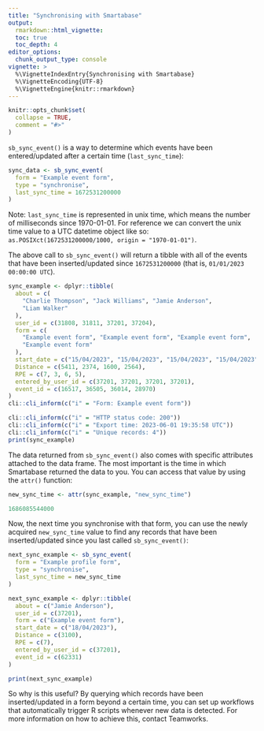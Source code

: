 ```yaml
---
title: "Synchronising with Smartabase"
output: 
  rmarkdown::html_vignette:
  toc: true
  toc_depth: 4
editor_options:
  chunk_output_type: console
vignette: >
  %\VignetteIndexEntry{Synchronising with Smartabase}
  %\VignetteEncoding{UTF-8}
  %\VignetteEngine{knitr::rmarkdown}
---
```


```r
knitr::opts_chunk$set(
  collapse = TRUE,
  comment = "#>"
)
```

`sb_sync_event()` is a way to determine which events have been entered/updated after a certain time (`last_sync_time`):

```r
sync_data <- sb_sync_event(
  form = "Example event form",
  type = "synchronise",
  last_sync_time = 1672531200000
)
```

Note: `last_sync_time` is represented in unix time, which means the number of milliseconds since 1970-01-01. For reference we can convert the unix time value to a UTC datetime object like so: `as.POSIXct(1672531200000/1000, origin = "1970-01-01")`.

The above call to `sb_sync_event()` will return a tibble with all of the events that have been inserted/updated since `1672531200000` (that is, `01/01/2023 00:00:00 UTC`). 

```r
sync_example <- dplyr::tibble(
  about = c(
    "Charlie Thompson", "Jack Williams", "Jamie Anderson",
    "Liam Walker"
  ),
  user_id = c(31808, 31811, 37201, 37204),
  form = c(
    "Example event form", "Example event form", "Example event form",
    "Example event form"
  ),
  start_date = c("15/04/2023", "15/04/2023", "15/04/2023", "15/04/2023"),
  Distance = c(5411, 2374, 1600, 2564),
  RPE = c(7, 3, 6, 5),
  entered_by_user_id = c(37201, 37201, 37201, 37201),
  event_id = c(16517, 36505, 36014, 28970)
)
cli::cli_inform(c("i" = "Form: Example event form"))

cli::cli_inform(c("i" = "HTTP status code: 200"))
cli::cli_inform(c("i" = "Export time: 2023-06-01 19:35:58 UTC"))
cli::cli_inform(c("i" = "Unique records: 4"))
print(sync_example)
```

The data returned from `sb_sync_event()` also comes with specific attributes attached to the data frame. The most important is the time in which Smartabase returned the data to you. You can access that value by using the `attr()` function:

```r
new_sync_time <- attr(sync_example, "new_sync_time")
```

```r
1686085544000
```

Now, the next time you synchronise with that form, you can use the newly acquired `new_sync_time` value to find any records that have been inserted/updated since you last called `sb_sync_event()`:

```r
next_sync_example <- sb_sync_event(
  form = "Example profile form",
  type = "synchronise",
  last_sync_time = new_sync_time
)
```

```r
next_sync_example <- dplyr::tibble(
  about = c("Jamie Anderson"),
  user_id = c(37201),
  form = c("Example event form"),
  start_date = c("18/04/2023"),
  Distance = c(3100),
  RPE = c(7),
  entered_by_user_id = c(37201),
  event_id = c(62331)
)
```

```r
print(next_sync_example)
```

So why is this useful? By querying which records have been inserted/updated in a form beyond a certain time, you can set up workflows that automatically trigger R scripts whenever new data is detected. For more information on how to achieve this, contact Teamworks.
